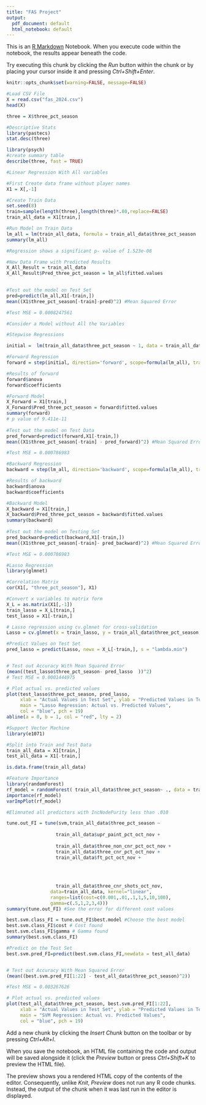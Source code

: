 ---
title: "FAS Project"
output:
  pdf_document: default
  html_notebook: default
---

This is an [R Markdown](http://rmarkdown.rstudio.com) Notebook. When you execute code within the notebook, the results appear beneath the code. 

Try executing this chunk by clicking the *Run* button within the chunk or by placing your cursor inside it and pressing *Ctrl+Shift+Enter*.

```{r global_options, include=FALSE}
knitr::opts_chunk$set(warning=FALSE, message=FALSE)
```

```{r}
#Load CSV File
X = read.csv("fas_2024.csv")
head(X)

three = X$three_pct_season
```

```{r warning = FALSE}
#Descriptive Stats 
library(pastecs)
stat.desc(three)

library(psych)
#create summary table
describe(three, fast = TRUE)

```

```{r}
#Linear Regression With All variables 

#First Create data frame without player names
X1 = X[,-1]

#Create Train Data 
set.seed(8)
train=sample(length(three),length(three)*.80,replace=FALSE)
train_all_data = X1[train,]

#Run Model on Train Data
lm_all = lm(train_all_data, formula = train_all_data$three_pct_season  ~ .)
summary(lm_all)

#Regression shows a significant p- value of 1.523e-08

#New Data Frame with Predicted Results 
X_All_Result = train_all_data
X_All_Result$Pred_three_pct_season = lm_all$fitted.values

  
#Test out the model on Test Set
pred=predict(lm_all,X1[-train,])
mean((X1$three_pct_season[-train]-pred)^2) #Mean Squared Error 

#Test MSE = 0.0008247561 
```

```{r}
#Consider a Model without All the Variables

#Stepwise Regressions

initial =  lm(train_all_data$three_pct_season ~ 1, data = train_all_data) #intercept only model

#Forward Regression
forward = step(initial, direction='forward', scope=formula(lm_all), trace=0)

#Results of forward 
forward$anova
forward$coefficients

#Forward Model
X_Forward = X1[train,]
X_Forward$Pred_three_pct_season = forward$fitted.values
summary(forward)
# p value of 9.411e-11
  
#Test out the model on Test Data
pred_forward=predict(forward,X1[-train,])
mean((X1$three_pct_season[-train] - pred_forward)^2) #Mean Squared Error 

#Test MSE = 0.000786983 
```


```{r}
#Backward Regression
backward = step(lm_all, direction='backward', scope=formula(lm_all), trace=0)

#Results of backward
backward$anova
backward$coefficients

#Backward Model
X_backward = X1[train,]
X_backward$Pred_three_pct_season = backward$fitted.values
summary(backward)
  
#Test out the model on Testing Set
pred_backward=predict(backward,X1[-train,])
mean((X1$three_pct_season[-train]- pred_backward)^2) #Mean Squared Error 

#Test MSE = 0.000786983
```

```{r}
#Lasso Regression
library(glmnet)

#Correlation Matrix
cor(X1[, "three_pct_season"], X1)

#Convert x variables to matrix form
X_L = as.matrix(X1[,-1])
train_lasso = X_L[train,]
test_lasso = X1[-train,]

# Lasso regression using cv.glmnet for cross-validation
Lasso = cv.glmnet(x = train_lasso, y = train_all_data$three_pct_season, alpha = 1)

#Predict Values on Test Set 
pred_lasso = predict(Lasso, newx = X_L[-train,], s = "lambda.min")


# Test out Accuracy With Mean Squared Error 
(mean((test_lasso$three_pct_season- pred_lasso  ))^2)
# Test MSE = 0.0001444975

# Plot actual vs. predicted values
plot(test_lasso$three_pct_season, pred_lasso,
     xlab = "Actual Values in Test Set", ylab = "Predicted Values in Test Set",
     main = "Lasso Regression: Actual vs. Predicted Values",
     col = "blue", pch = 19)
abline(a = 0, b = 1, col = "red", lty = 2)


```


```{r}
#Support Vector Machine 
library(e1071)

#Split into Train and Test Data
train_all_data = X1[train,]
test_all_data = X1[-train,]

is.data.frame(train_all_data)

#Feature Importance 
library(randomForest)
rf_model = randomForest( train_all_data$three_pct_season~ ., data = train_all_data)
importance(rf_model)
varImpPlot(rf_model)

#Elimnated all predictors with IncNodePurity less than .010

tune.out_FI = tune(svm,train_all_data$three_pct_season ~ 
                  
                  train_all_data$upr_paint_pct_oct_nov +
                  
                  train_all_data$three_non_cnr_pct_oct_nov +
                  train_all_data$three_cnr_pct_oct_nov +
                  train_all_data$ft_pct_oct_nov +
                  
                
                  
                  
                  train_all_data$three_cnr_shots_oct_nov, 
                data=train_all_data, kernel="linear", 
                ranges=list(cost=c(0.001,.01,.1,1,5,10,100), 
                gamma=c(.5,1,2,3,4))) 
summary(tune.out_FI) #See the error for different cost values

best.svm.class_FI = tune.out_FI$best.model #Choose the best model
best.svm.class_FI$cost # Cost found
best.svm.class_FI$gamma # Gamma found
summary(best.svm.class_FI)

#Predict on the Test Set 
best.svm.pred_FI=predict(best.svm.class_FI,newdata = test_all_data)


# Test out Accuracy With Mean Squared Error 
(mean((best.svm.pred_FI[1:22] - test_all_data$three_pct_season)^2))

#Test MSE = 0.003267626
```

```{r}
# Plot actual vs. predicted values
plot(test_all_data$three_pct_season, best.svm.pred_FI[1:22],
     xlab = "Actual Values in Test Set", ylab = "Predicted Values in Test Set",
     main = "SVM Regression: Actual vs. Predicted Values",
     col = "blue", pch = 19)

```



Add a new chunk by clicking the *Insert Chunk* button on the toolbar or by pressing *Ctrl+Alt+I*.

When you save the notebook, an HTML file containing the code and output will be saved alongside it (click the *Preview* button or press *Ctrl+Shift+K* to preview the HTML file).

The preview shows you a rendered HTML copy of the contents of the editor. Consequently, unlike *Knit*, *Preview* does not run any R code chunks. Instead, the output of the chunk when it was last run in the editor is displayed.
